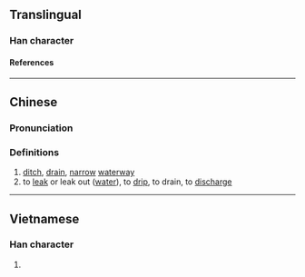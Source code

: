 {{character info/new}}
==Translingual==

===Han character===
{{Han char|rn=85|rad=水|as=04|sn=7|four=|canj=ENIN|ids=⿰氵予}}

====References====
{{Han ref|kx=0609.090|dkj=17180|dj=1002.060|hdz=31576.040|uh=6C7F}}

----

==Chinese==
{{zh-forms}}

===Pronunciation===
{{zh-pron
|m=xù
|c=zeoi6
|mc=
|oc=
|cat=n,v
}}

===Definitions===
{{zh-hanzi}}

# [[ditch]], [[drain]], [[narrow]] [[waterway]]
# to [[leak]] or leak out ([[water]]), to [[drip]], to drain, to [[discharge]]

----

==Vietnamese==

===Han character===
{{vi-readings|rs=水04|reading=dơ}}

# {{rfdef|vi|sort=水04}}